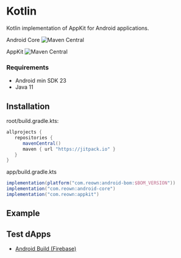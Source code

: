 
# Kotlin

Kotlin implementation of AppKit for Android applications.

Android Core ![Maven Central](https://img.shields.io/maven-central/v/com.reown/android-core)

AppKit ![Maven Central](https://img.shields.io/maven-central/v/com.reown/appkit)

### Requirements

- Android min SDK 23
- Java 11

## Installation

root/build.gradle.kts:

```gradle
allprojects {
   repositories {
      mavenCentral()
      maven { url "https://jitpack.io" }
   }
}
```

app/build.gradle.kts

```gradle
implementation(platform("com.reown:android-bom:$BOM_VERSION"))
implementation("com.reown:android-core")
implementation("com.reown:appkit")
```

## Example

<GithubBox name="AppKit with Kotlin example" url="https://github.com/reown-com/reown-kotlin/tree/develop/sample/dapp" description="Check the Kotlin example" />

## Test dApps

- [Android Build (Firebase)](https://appdistribution.firebase.google.com/pub/i/4cf60e7b49f9265e)